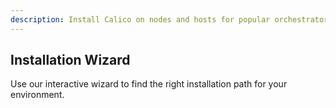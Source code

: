```yaml
---
description: Install Calico on nodes and hosts for popular orchestrators, and install the calicoctl command line interface (CLI) tool.
---
```



## Installation Wizard

Use our interactive wizard to find the right installation path for your environment.

<InstallationWizard />
